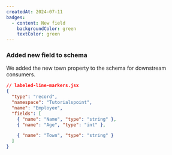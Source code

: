 ```yaml
---
createdAt: 2024-07-11
badges:
  - content: New field
    backgroundColor: green
    textColor: green
---
```


### Added new field to schema

We added the new town property to the schema for downstream consumers.

```json ins={"New: Added new Town property to schema:":9-10}
// labeled-line-markers.jsx
{
  "type": "record",
  "namespace": "Tutorialspoint",
  "name": "Employee",
  "fields": [
    { "name": "Name", "type": "string" },
    { "name": "Age", "type": "int" },

    { "name": "Town", "type": "string" }
  ]
}
```
